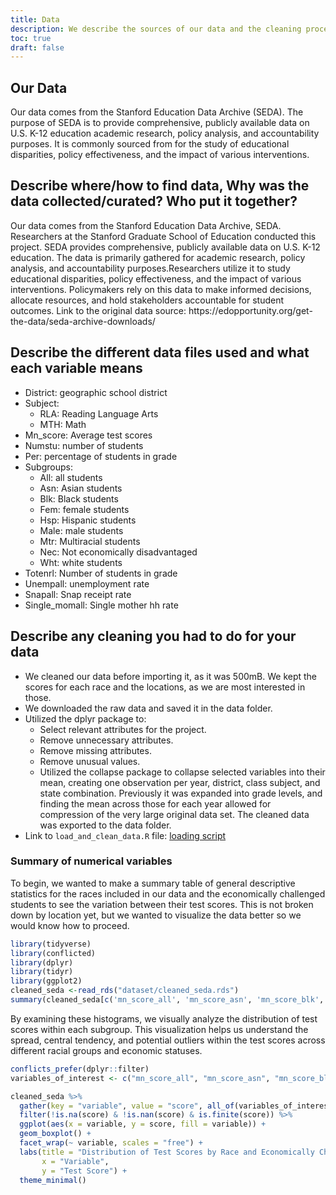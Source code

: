 ```yaml
---
title: Data
description: We describe the sources of our data and the cleaning process.
toc: true
draft: false
---
```


## Our Data

Our data comes from the Stanford Education Data Archive (SEDA). The purpose of SEDA is to provide comprehensive, publicly available data on U.S. K-12 education academic research, policy analysis, and accountability purposes. It is commonly sourced from for the study of educational disparities, policy effectiveness, and the impact of various interventions.

## Describe where/how to find data, Why was the data collected/curated? Who put it together?

Our data comes from the Stanford Education Data Archive, SEDA. Researchers at the Stanford Graduate School of Education           conducted this project. SEDA provides comprehensive, publicly available data on U.S. K-12 education. 
The data is primarily gathered for academic research, policy analysis, and accountability purposes.Researchers utilize it to      study educational disparities, policy effectiveness, and the impact of various interventions. Policymakers rely on this data      to make informed decisions, allocate resources, and hold stakeholders accountable for student outcomes.
Link to the original data source: https://edopportunity.org/get-the-data/seda-archive-downloads/

## Describe the different data files used and what each variable means

* District: geographic school district
* Subject:
    + RLA:  Reading Language Arts 
    + MTH: Math
* Mn_score: Average test scores
* Numstu: number of students
* Per: percentage of students in grade
* Subgroups: 
    + All: all students
    + Asn: Asian students
    + Blk: Black students
    + Fem: female students
    + Hsp: Hispanic students 
    + Male: male students
    + Mtr: Multiracial students
    + Nec: Not economically disadvantaged
    + Wht: white students
* Totenrl: Number of students in grade
* Unempall: unemployment rate
* Snapall: Snap receipt rate
* Single_momall: Single mother hh rate

## Describe any cleaning you had to do for your data

* We cleaned our data before importing it, as it was 500mB. We kept the scores for each race and the locations, as we are most interested in those.
* We downloaded the raw data and saved it in the data folder.
* Utilized the dplyr package to:
    + Select relevant attributes for the project.
    + Remove unnecessary attributes.
    + Remove missing attributes.
    + Remove unusual values.
    + Utilized the collapse package to collapse selected variables into their mean, creating one observation per year, district, class subject, and state combination. Previously it was expanded into grade levels, and finding the mean across those for each year allowed for compression of the very large original data set. 
The cleaned data was exported to the data folder.
* Link to `load_and_clean_data.R` file: [loading script](dataset/cleaned_seda.rds)

### Summary of numerical variables

To begin, we wanted to make a summary table of general descriptive statistics for the races included in our data and the economically challenged students to see the variation between their test scores. This is not broken down by location yet, but we wanted to visualize the data better so we would know how to proceed.

```r
library(tidyverse)
library(conflicted)
library(dplyr)
library(tidyr)
library(ggplot2)
cleaned_seda <-read_rds("dataset/cleaned_seda.rds")
summary(cleaned_seda[c('mn_score_all', 'mn_score_asn', 'mn_score_blk','mn_score_ecd')])
```

By examining these histograms, we visually analyze the distribution of test scores within each subgroup. This visualization helps us understand the spread, central tendency, and potential outliers within the test scores across different racial groups and economic statuses.

```r
conflicts_prefer(dplyr::filter)
variables_of_interest <- c("mn_score_all", "mn_score_asn", "mn_score_blk", "mn_score_ecd")

cleaned_seda %>%
  gather(key = "variable", value = "score", all_of(variables_of_interest)) %>%
  filter(!is.na(score) & !is.nan(score) & is.finite(score)) %>%
  ggplot(aes(x = variable, y = score, fill = variable)) +
  geom_boxplot() +
  facet_wrap(~ variable, scales = "free") +
  labs(title = "Distribution of Test Scores by Race and Economically Challenged Status",
       x = "Variable",
       y = "Test Score") +
  theme_minimal()

```



